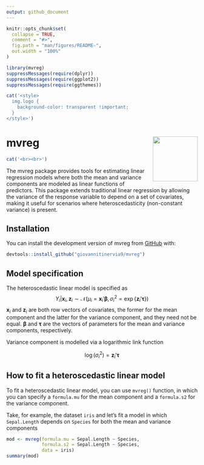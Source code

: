 ```yaml
---
output: github_document
---
```




<!-- README.md is generated from README.Rmd. Please edit that file -->

```r
knitr::opts_chunk$set(
  collapse = TRUE,
  comment = "#>",
  fig.path = "man/figures/README-",
  out.width = "100%"
)
```

```r
library(mvreg)
suppressMessages(require(dplyr))
suppressMessages(require(ggplot2))
suppressMessages(require(ggthemes))

cat('<style>
  img.logo {
    background-color: transparent !important;
  }
</style>')

```




# mvreg <img src="logo.png" align="right" width="118"/>



<!-- badges: start -->


<!-- badges: end -->

```r
cat('<br><br>')
```

The mvreg package provides tools for estimating linear regression models where both the mean and variance components are modeled as linear functions of predictors. This package extends traditional linear regression by allowing the variance of the response variable to depend on a set of covariates, making it useful for scenarios where heteroscedasticity (non-constant variance) is present.


## Installation

You can install the development version of mvreg from [GitHub](https://github.com/) with:

``` r
devtools::install_github("giovannitinervia9/mvreg")
```

## Model specification
The heteroscedastic linear model is specified as $$Y_i|\mathbf{x}_i, \mathbf{z}_i \sim \mathcal{N}(\mu_i = \mathbf{x}_i'\boldsymbol{\beta}, \sigma^2_i = \exp\{\mathbf{z}_i'\boldsymbol{\tau}\})$$ $\mathbf{x}_i$ and $\mathbf{z}_i$ are both row vectors of covariates, the former for the mean component and the latter for the variance component, and they need not be equal. $\boldsymbol{\beta}$ and $\boldsymbol{\tau}$ are the vectors of parameters for the mean and variance components, respectively.

Variance component is modelled via a logarithmic link function

$$\log(\sigma^2_i) = \mathbf{z}_i'\boldsymbol{\tau}$$

## How to fit a heteroscedastic linear model

To fit a heteroscedastic linear model, you can use `mvreg()` function, in which you can specify a `formula.mu` for the mean component and a `formula.s2` for the variance component.

Take, for example, the dataset `iris` and let's fit a model in which `Sepal.Length` depends on `Species` for both the mean and variance components
```r
mod <- mvreg(formula.mu = Sepal.Length ~ Species,
             formula.s2 = Sepal.Length ~ Species,
             data = iris)
summary(mod)
```

